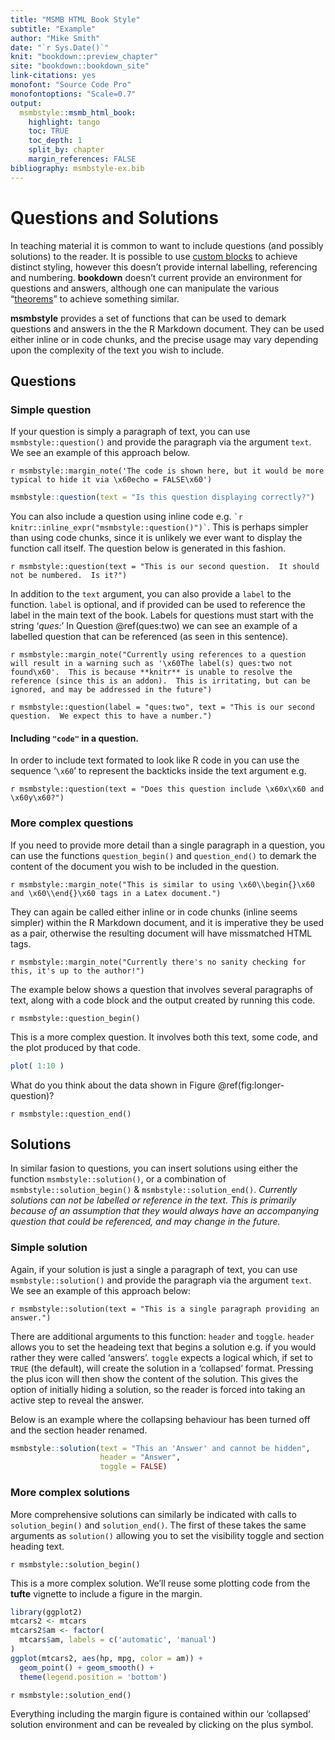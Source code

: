 ```yaml
---
title: "MSMB HTML Book Style"
subtitle: "Example"
author: "Mike Smith"
date: "`r Sys.Date()`"
knit: "bookdown::preview_chapter"
site: "bookdown::bookdown_site"
link-citations: yes
monofont: "Source Code Pro"
monofontoptions: "Scale=0.7"
output:
  msmbstyle::msmb_html_book:
    highlight: tango
    toc: TRUE
    toc_depth: 1
    split_by: chapter
    margin_references: FALSE
bibliography: msmbstyle-ex.bib
---
```


# Questions and Solutions

In teaching material it is common to want to include questions (and possibly solutions) to the reader.  It is possible to use [custom blocks](https://bookdown.org/yihui/bookdown/custom-blocks.html) to achieve distinct styling, however this doesn't provide internal labelling, referencing and numbering.   **bookdown** doesn't current provide an environment for questions and answers, although one can manipulate the various "[theorems](https://bookdown.org/yihui/bookdown/markdown-extensions-by-bookdown.html#theorems)" to achieve something similar.

**msmbstyle** provides a set of functions that can be used to demark questions and answers in the the R Markdown document.  They can be used either inline or in code chunks, and the precise usage may vary depending upon the complexity of the text you wish to include.

## Questions

### Simple question 

If your question is simply a paragraph of text, you can use `msmbstyle::question()` and provide the paragraph via the argument `text`.  We see an example of this approach below. 

`r msmbstyle::margin_note('The code is shown here, but it would be more typical to hide it via \x60echo = FALSE\x60')`

```r
msmbstyle::question(text = "Is this question displaying correctly?")
```

You can also include a question using inline code e.g. `` `r knitr::inline_expr("msmbstyle::question()")` ``.  This is perhaps simpler than using code chunks, since it is unlikely we ever want to display the function call itself.  The question below is generated in this fashion.

`r msmbstyle::question(text = "This is our second question.  It should not be numbered.  Is it?")`

In addition to the `text` argument, you can also provide a `label` to the function. `label` is optional, and if provided can be used to reference the label in the main text of the book. Labels for questions must start with the string '*ques:*'  In Question \@ref(ques:two) we can see an example of a labelled question that can be referenced (as seen in this sentence).  

`r msmbstyle::margin_note("Currently using references to a question will result in a warning such as '\x60The label(s) ques:two not found\x60'.  This is because **knitr** is unable to resolve the reference (since this is an addon).  This is irritating, but can be ignored, and may be addressed in the future")`

`r msmbstyle::question(label = "ques:two", text = "This is our second question.  We expect this to have a number.")`

#### Including `"code"` in a question. {-}

In order to include text formated to look like R code in you can use the sequence '`\x60`' to represent the backticks inside the text argument e.g.

`r msmbstyle::question(text = "Does this question include \x60x\x60 and \x60y\x60?")`

### More complex questions

If you need to provide more detail than a single paragraph in a question, you can use the functions `question_begin()` and `question_end()` to demark the content of the document you wish to be included in the question. 

`r msmbstyle::margin_note("This is similar to using \x60\\begin{}\x60 and \x60\\end{}\x60 tags in a Latex document.")`

They can again be called either inline or in code chunks (inline seems simpler) within the R Markdown document, and it is imperative they be used as a pair, otherwise the resulting document will have missmatched HTML tags. 

`r msmbstyle::margin_note("Currently there's no sanity checking for this, it's up to the author!")`

The example below shows a question that involves several paragraphs of text, along with a code block and the output created by running this code. 

`r msmbstyle::question_begin()`

This is a more complex question.  It involves both this text, some code, and the plot produced by that code.

```r
plot( 1:10 )
```

What do you think about the data shown in Figure \@ref(fig:longer-question)?

`r msmbstyle::question_end()`

## Solutions

In similar fasion to questions, you can insert solutions using either the function `msmbstyle::solution()`, or a combination of `msmbstyle::solution_begin()` & `msmbstyle::solution_end()`.  *Currently solutions can not be labelled or reference in the text.  This is primarily because of an assumption that they would always have an accompanying question that could be referenced, and may change in the future.*

### Simple solution

Again, if your solution is just a single a paragraph of text, you can use `msmbstyle::solution()` and provide the paragraph via the argument `text`.  We see an example of this approach below:

`r msmbstyle::solution(text = "This is a single paragraph providing an answer.")`

There are additional arguments to this function: `header` and `toggle`.  `header` allows you to set the headeing text that begins a solution e.g. if you would rather they were called 'answers'.  `toggle` expects a logical which, if set to `TRUE` (the default), will create the solution in a 'collapsed' format.  Pressing the plus icon will then show the content of the solution.  This gives the option of initially hiding a solution, so the reader is forced into taking an active step to reveal the answer.  

Below is an example where the collapsing behaviour has been turned off and the section header renamed.

```r
msmbstyle::solution(text = "This an 'Answer' and cannot be hidden",
                    header = "Answer",
                    toggle = FALSE)
```

### More complex solutions

More comprehensive solutions can similarly be indicated with calls to `solution_begin()` and `solution_end()`.  The first of these takes the same arguments as `solution()` allowing you to set the visibility toggle and section heading text.

`r msmbstyle::solution_begin()`

This is a more complex solution. We'll reuse some plotting code from the **tufte** vignette to include a figure in the margin.

```r
library(ggplot2)
mtcars2 <- mtcars
mtcars2$am <- factor(
  mtcars$am, labels = c('automatic', 'manual')
)
ggplot(mtcars2, aes(hp, mpg, color = am)) +
  geom_point() + geom_smooth() +
  theme(legend.position = 'bottom')
```

`r msmbstyle::solution_end()`


Everything including the margin figure is contained within our 'collapsed' solution environment and can be revealed by clicking on the plus symbol.

